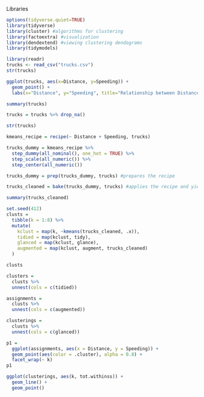 Libraries  
```{r}
options(tidyverse.quiet=TRUE)
library(tidyverse)
library(cluster) #algorithms for clustering
library(factoextra) #visualization
library(dendextend) #viewing clustering dendograms
library(tidymodels)
```

```{r}
library(readr)
trucks <- read_csv("trucks.csv")
str(trucks)
```

```{r}
ggplot(trucks, aes(x=Distance, y=Speeding)) +
  geom_point() +
  labs(x="Distance", y="Speeding", title="Relationship between Distance and Speeding")
```

```{r}
summary(trucks)
```

```{r}
trucks = trucks %>% drop_na() 
```

```{r}
str(trucks)
```
```{r}
kmeans_recipe = recipe(~ Distance + Speeding, trucks) 

trucks_dummy = kmeans_recipe %>% 
  step_dummy(all_nominal(), one_hot = TRUE) %>%
  step_scale(all_numeric()) %>%
  step_center(all_numeric()) 

trucks_dummy = prep(trucks_dummy, trucks) #prepares the recipe

trucks_cleaned = bake(trucks_dummy, trucks) #applies the recipe and yields a data frame
```

```{r}
summary(trucks_cleaned)
```

```{r}
set.seed(412)
clusts = 
  tibble(k = 1:8) %>%
  mutate(
    kclust = map(k, ~kmeans(trucks_cleaned, .x)),
    tidied = map(kclust, tidy),
    glanced = map(kclust, glance),
    augmented = map(kclust, augment, trucks_cleaned)
  )

clusts
```

```{r}
clusters = 
  clusts %>%
  unnest(cols = c(tidied))

assignments = 
  clusts %>% 
  unnest(cols = c(augmented))

clusterings = 
  clusts %>%
  unnest(cols = c(glanced))
```

```{r}
p1 = 
  ggplot(assignments, aes(x = Distance, y = Speeding)) +
  geom_point(aes(color = .cluster), alpha = 0.8) + 
  facet_wrap(~ k)
p1
```

```{r}
ggplot(clusterings, aes(k, tot.withinss)) +
  geom_line() +
  geom_point()
```